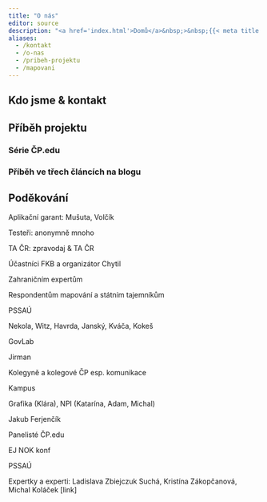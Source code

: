 ```yaml
---
title: "O nás"
editor: source
description: "<a href='index.html'>Domů</a>&nbsp;>&nbsp;{{< meta title >}}"
aliases: 
  - /kontakt
  - /o-nas
  - /pribeh-projektu
  - /mapovani
---
```


## Kdo jsme & kontakt {#kontakt}

## Příběh projektu

### Série ČP.edu

### Příběh ve třech článcích na blogu

## Poděkování

Aplikační garant: Mušuta, Volčík

Testeři: anonymně mnoho

TA ČR: zpravodaj & TA ČR

Účastníci FKB a organizátor Chytil

Zahraničním expertům

Respondentům mapování a státním tajemníkům

PSSAÚ

Nekola, Witz, Havrda, Janský, Kváča, Kokeš

GovLab

Jirman

Kolegyně a kolegové ČP esp. komunikace

Kampus

Grafika (Klára), NPI (Katarína, Adam, Michal)

Jakub Ferjenčík

Panelisté ČP.edu

EJ NOK konf

PSSAÚ

Expertky a experti: Ladislava Zbiejczuk Suchá, Kristína Zákopčanová, Michal Koláček [link]


